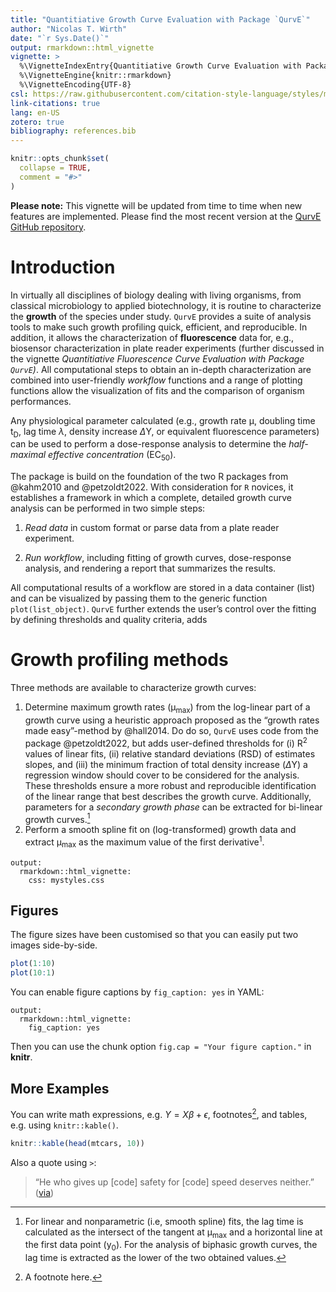```yaml
---
title: "Quantitiative Growth Curve Evaluation with Package `QurvE`"
author: "Nicolas T. Wirth"
date: "`r Sys.Date()`"
output: rmarkdown::html_vignette
vignette: >
  %\VignetteIndexEntry{Quantitiative Growth Curve Evaluation with Package `QurvE`}
  %\VignetteEngine{knitr::rmarkdown}
  %\VignetteEncoding{UTF-8}
csl: https://raw.githubusercontent.com/citation-style-language/styles/master/research-institute-for-nature-and-forest.csl
link-citations: true
lang: en-US
zotero: true
bibliography: references.bib
---
```


```r
knitr::opts_chunk$set(
  collapse = TRUE,
  comment = "#>"
)
```

<strong>Please note:</strong> This vignette will be updated from time to time when new features are implemented. Please find the most recent version at the [QurvE GitHub repository](https://github.com/NicWir/QurvE).

# Introduction

In virtually all disciplines of biology dealing with living organisms, from classical microbiology to applied biotechnology, it is routine to characterize the **growth** of the species under study. `QurvE` provides a suite of analysis tools to make such growth profiling quick, efficient, and reproducible. In addition, it allows the characterization of **fluorescence** data for, e.g., biosensor characterization in plate reader experiments (further discussed in the vignette *Quantitiative Fluorescence Curve Evaluation with Package `QurvE`)*. All computational steps to obtain an in-depth characterization are combined into user-friendly *workflow* functions and a range of plotting functions allow the visualization of fits and the comparison of organism performances.

Any physiological parameter calculated (e.g., growth rate µ, doubling time t~D~, lag time $\lambda$, density increase $\Delta$Y, or equivalent fluorescence parameters) can be used to perform a dose-response analysis to determine the *half-maximal effective concentration* (EC~50~).

The package is build on the foundation of the two R packages from @kahm2010 and @petzoldt2022. With consideration for `R` novices, it establishes a framework in which a complete, detailed growth curve analysis can be performed in two simple steps:

1.  *Read data* in custom format or parse data from a plate reader experiment.

2.  *Run workflow*, including fitting of growth curves, dose-response analysis, and rendering a report that summarizes the results.

All computational results of a workflow are stored in a data container (list) and can be visualized by passing them to the generic function `plot(list_object)`. `QurvE` further extends the user's control over the fitting by defining thresholds and quality criteria, adds

# Growth profiling methods

Three methods are available to characterize growth curves:

1.  Determine maximum growth rates (µ~max~) from the log-linear part of a growth curve using a heuristic approach proposed as the "growth rates made easy"-method by @hall2014. Do do so, `QurvE` uses code from the package @petzoldt2022, but adds user-defined thresholds for (i) R^2^ values of linear fits, (ii) relative standard deviations (RSD) of estimates slopes, and (iii) the minimum fraction of total density increase ($\Delta$Y) a regression window should cover to be considered for the analysis. These thresholds ensure a more robust and reproducible identification of the linear range that best describes the growth curve. Additionally, parameters for a *secondary growth phase* can be extracted for bi-linear growth curves.[^1]
2.  Perform a smooth spline fit on (log-transformed) growth data and extract µ~max~ as the maximum value of the first derivative^1^.

[^1]: For linear and nonparametric (i.e, smooth spline) fits, the lag time is calculated as the intersect of the tangent at µ~max~ and a horizontal line at the first data point (y~0~). For the analysis of biphasic growth curves, the lag time is extracted as the lower of the two obtained values.

<!-- -->

    output: 
      rmarkdown::html_vignette:
        css: mystyles.css

## Figures

The figure sizes have been customised so that you can easily put two images side-by-side.

```r
plot(1:10)
plot(10:1)
```

You can enable figure captions by `fig_caption: yes` in YAML:

    output:
      rmarkdown::html_vignette:
        fig_caption: yes

Then you can use the chunk option `fig.cap = "Your figure caption."` in **knitr**.

## More Examples

You can write math expressions, e.g. $Y = X\beta + \epsilon$, footnotes[^2], and tables, e.g. using `knitr::kable()`.

[^2]: A footnote here.

```r
knitr::kable(head(mtcars, 10))
```

Also a quote using `>`:

> "He who gives up [code] safety for [code] speed deserves neither." ([via](https://twitter.com/hadleywickham/status/504368538874703872))
